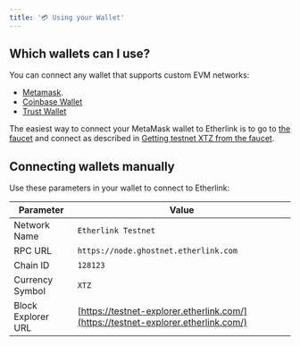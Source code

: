 ```yaml
---
title: '💳 Using your Wallet'
---
```


## Which wallets can I use?

You can connect any wallet that supports custom EVM networks:
- [Metamask](https://support.metamask.io/networks-and-sidechains/managing-networks/how-to-add-a-custom-network-rpc/).
- [Coinbase Wallet](https://www.coinbase.com/en-gb/learn/wallet/How-to-add-custom-networks-Coinbase-Wallet#:~:text=With%20Coinbase%20Wallet%2C%20EVM%2Dcompatible,added%20as%20a%20custom%20network.)
- [Trust Wallet](https://community.trustwallet.com/t/how-to-add-a-custom-network-on-the-trust-wallet-mobile-app/626781)

The easiest way to connect your MetaMask wallet to Etherlink is to go to [the faucet](https://faucet.etherlink.com/) and connect as described in [Getting testnet XTZ from the faucet](./on-ramping#getting-testnet-xtz-from-the-faucet).

## Connecting wallets manually

Use these parameters in your wallet to connect to Etherlink:

| Parameter          | Value                                                                                    |
| ------------------ | ---------------------------------------------------------------------------------------- |
| Network Name       | `Etherlink Testnet`                                                                      |
| RPC URL            | `https://node.ghostnet.etherlink.com`                                                    |
| Chain ID           | `128123`                                                                                 |
| Currency Symbol    | `XTZ`                                                                                    |
| Block Explorer URL | [https://testnet-explorer.etherlink.com/](https://testnet-explorer.etherlink.com/)       |
